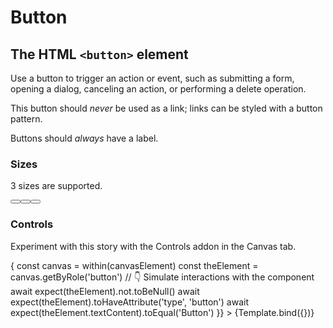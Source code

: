 

<Meta title="Atoms/Button" component={Button} />

# Button

## The HTML `<button>` element

Use a button to trigger an action or event, such as submitting a form, opening a
dialog, canceling an action, or performing a delete operation.

This button should _never_ be used as a link; links can be styled with a button
pattern.

Buttons should _always_ have a label.

<ArgsTable story="Primary" />


### Sizes

3 sizes are supported.

<Story name="Sizes">
  <div>
    <Button size="large" label="Large" />
    <Button size="medium" label="Medium" />
    <Button size="small" label="Small" />
  </div>
</Story>

### Controls

Experiment with this story with the Controls addon in the Canvas tab.

<Canvas>
  <Story
    name="controls"
    args={{
      size: 'large',
      label: 'Button'
    }}
    play={async ({ canvasElement }) => {
      const canvas = within(canvasElement)
      const theElement = canvas.getByRole('button')
      // 👇 Simulate interactions with the component
      await expect(theElement).not.toBeNull()
      await expect(theElement).toHaveAttribute('type', 'button')
      await expect(theElement.textContent).toEqual('Button')
    }}
  >
    {Template.bind({})}
  </Story>
</Canvas>
